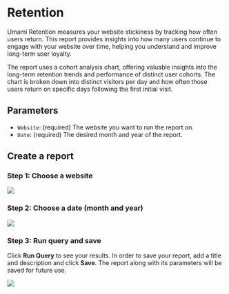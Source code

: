 # Retention

Umami Retention measures your website stickiness by tracking how often users return.
This report provides insights into how many users continue to engage with your website over time, helping you understand and improve long-term user loyalty.

The report uses a cohort analysis chart, offering valuable insights into the long-term retention trends and performance of distinct user cohorts.
The chart is broken down into distinct visitors per day and how often those users return on specific days following the first initial visit.

## Parameters

- `Website`: (required) The website you want to run the report on.
- `Date`: (required) The desired month and year of the report.

## Create a report

### Step 1: Choose a website

<img src="/images/v2/retention-website.png" />

### Step 2: Choose a date (month and year)

<img src="/images/v2/retention-date.png" />

### Step 3: Run query and save

Click **Run Query** to see your results. In order to save your report, add a title and description and click **Save**.
The report along with its parameters will be saved for future use.

<img src="/images/v2/retention-details.png" />

